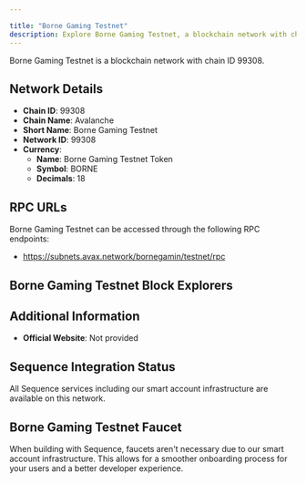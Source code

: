 ```yaml
---

title: "Borne Gaming Testnet"
description: Explore Borne Gaming Testnet, a blockchain network with chain ID 99308. Learn about its native currency, Borne Gaming Testnet Token, and how to interact with the network.
---
```




Borne Gaming Testnet is a blockchain network with chain ID 99308.

## Network Details

- **Chain ID**: 99308
- **Chain Name**: Avalanche
- **Short Name**: Borne Gaming Testnet
- **Network ID**: 99308
- **Currency**: 
  - **Name**: Borne Gaming Testnet Token
  - **Symbol**: BORNE
  - **Decimals**: 18

## RPC URLs

Borne Gaming Testnet can be accessed through the following RPC endpoints:

- https://subnets.avax.network/bornegamin/testnet/rpc

## Borne Gaming Testnet Block Explorers



## Additional Information

- **Official Website**: Not provided

## Sequence Integration Status

All Sequence services including our smart account infrastructure are available on this network.

## Borne Gaming Testnet Faucet

When building with Sequence, faucets aren't necessary due to our smart account infrastructure. This allows for a smoother onboarding process for your users and a better developer experience.
